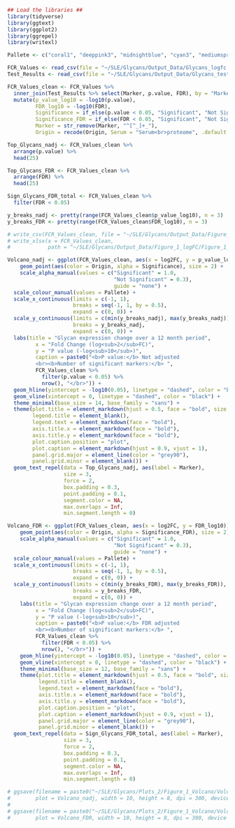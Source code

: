 ```r

## Load the libraries ##
library(tidyverse)
library(ggtext)
library(ggplot2)
library(ggrepel)
library(writexl)

Pallete <- c("coral1", "deeppink3", "midnightblue", "cyan3", "mediumspringgreen", "yellow3")

```

```r

FCR_Values <- read_csv(file = "~/SLE/Glycans/Output_Data/Glycans_logfc.csv")
Test_Results <- read_csv(file = "~/SLE/Glycans/Output_Data/Glycans_test_results.csv")

```


```r

FCR_Values_clean <- FCR_Values %>% 
  inner_join(Test_Results %>% select(Marker, p.value, FDR), by = "Marker") %>% 
  mutate(p_value_log10 = -log10(p.value), 
         FDR_log10 = -log10(FDR), 
         Significance = if_else(p.value < 0.05, "Significant", "Not Significant"), 
         Significance_FDR = if_else(FDR < 0.05, "Significant", "Not Significant"), 
         Marker = str_remove(Marker, "^[^_]+_"), 
         Origin = recode(Origin, Serum = "Serum<br>proteome", .default = Origin)) 

Top_Glycans_nadj <- FCR_Values_clean %>%
  arrange(p.value) %>% 
  head(25)

Top_Glycans_FDR <- FCR_Values_clean %>%
  arrange(FDR) %>% 
  head(25)

Sign_Glycans_FDR_total <- FCR_Values_clean %>% 
  filter(FDR < 0.05)

y_breaks_nadj <- pretty(range(FCR_Values_clean$p_value_log10), n = 3)
y_breaks_FDR <- pretty(range(FCR_Values_clean$FDR_log10), n = 3)

# write_csv(FCR_Values_clean, file = "~/SLE/Glycans/Output_Data/Figure_1_logFC/Glycans_logFC.csv")
# write_xlsx(x = FCR_Values_clean, 
#            path = "~/SLE/Glycans/Output_Data/Figure_1_logFC/Figure_1_Glycans_volcano.xlsx")

```

```r

Volcano_nadj <- ggplot(FCR_Values_clean, aes(x = log2FC, y = p_value_log10)) +
    geom_point(aes(color = Origin, alpha = Significance), size = 2) +
    scale_alpha_manual(values = c("Significant" = 1.0, 
                                  "Not Significant" = 0.3), 
                                  guide = "none") +
  scale_colour_manual(values = Pallete) +
  scale_x_continuous(limits = c(-1, 1), 
                     breaks = seq(-1, 1, by = 0.5), 
                     expand = c(0, 0)) +
  scale_y_continuous(limits = c(min(y_breaks_nadj), max(y_breaks_nadj)), 
                     breaks = y_breaks_nadj, 
                     expand = c(0, 0)) +  
  labs(title = "Glycan expression change over a 12 month period", 
         x = "Fold Change (log<sub>2</sub>FC)", 
         y = "P value (-log<sub>10</sub>)", 
         caption = paste0("<b>P value:</b> Not adjusted
         <br><b>Number of significant markers:</b> ", 
         FCR_Values_clean %>% 
           filter(p.value < 0.05) %>% 
           nrow(), "</br>")) + 
  geom_hline(yintercept = -log10(0.05), linetype = "dashed", color = "black") +  
  geom_vline(xintercept = 0, linetype = "dashed", color = "black") +  
  theme_minimal(base_size = 14, base_family = "sans") +
  theme(plot.title = element_markdown(hjust = 0.5, face = "bold", size = 14),
        legend.title = element_blank(), 
        legend.text = element_markdown(face = "bold"),
        axis.title.x = element_markdown(face = "bold"), 
        axis.title.y = element_markdown(face = "bold"), 
        plot.caption.position = "plot", 
        plot.caption = element_markdown(hjust = 0.9, vjust = 1),
        panel.grid.major = element_line(color = "grey90"),
        panel.grid.minor = element_blank()) +
  geom_text_repel(data = Top_Glycans_nadj, aes(label = Marker), 
                  size = 3, 
                  force = 2,
                  box.padding = 0.3, 
                  point.padding = 0.1, 
                  segment.color = NA, 
                  max.overlaps = Inf, 
                  min.segment.length = 0)

Volcano_FDR <- ggplot(FCR_Values_clean, aes(x = log2FC, y = FDR_log10)) +
    geom_point(aes(color = Origin, alpha = Significance_FDR), size = 2) +
    scale_alpha_manual(values = c("Significant" = 1.0, 
                                  "Not Significant" = 0.3), 
                                  guide = "none") +
  scale_colour_manual(values = Pallete) +
  scale_x_continuous(limits = c(-1, 1), 
                     breaks = seq(-1, 1, by = 0.5), 
                     expand = c(0, 0)) +
  scale_y_continuous(limits = c(min(y_breaks_FDR), max(y_breaks_FDR)), 
                     breaks = y_breaks_FDR, 
                     expand = c(0, 0)) +  
    labs(title = "Glycan expression change over a 12 month period", 
         x = "Fold Change (log<sub>2</sub>FC)", 
         y = "P value (-log<sub>10</sub>)", 
         caption = paste0("<b>P value:</b> FDR adjusted
         <br><b>Number of significant markers:</b> ", 
         FCR_Values_clean %>% 
           filter(FDR < 0.05) %>% 
           nrow(), "</br>")) +   
    geom_hline(yintercept = -log10(0.05), linetype = "dashed", color = "black") +  
    geom_vline(xintercept = 0, linetype = "dashed", color = "black") +  
    theme_minimal(base_size = 12, base_family = "sans") +
    theme(plot.title = element_markdown(hjust = 0.5, face = "bold", size = 14),
          legend.title = element_blank(), 
          legend.text = element_markdown(face = "bold"),
          axis.title.x = element_markdown(face = "bold"), 
          axis.title.y = element_markdown(face = "bold"), 
          plot.caption.position = "plot", 
          plot.caption = element_markdown(hjust = 0.9, vjust = 1),
          panel.grid.major = element_line(color = "grey90"),
          panel.grid.minor = element_blank()) +
  geom_text_repel(data = Sign_Glycans_FDR_total, aes(label = Marker), 
                  size = 3, 
                  force = 2,
                  box.padding = 0.3, 
                  point.padding = 0.1, 
                  segment.color = NA, 
                  max.overlaps = Inf, 
                  min.segment.length = 0)

# ggsave(filename = paste0("~/SLE/Glycans/Plots_2/Figure_1_Volcano/Volcano_nadj.jpeg"),
#        plot = Volcano_nadj, width = 10, height = 8, dpi = 300, device = "jpeg")
# 
# ggsave(filename = paste0("~/SLE/Glycans/Plots_2/Figure_1_Volcano/Volcano_FDR_all_glycans_font12.jpeg"),
#        plot = Volcano_FDR, width = 10, height = 8, dpi = 300, device = "jpeg")

```